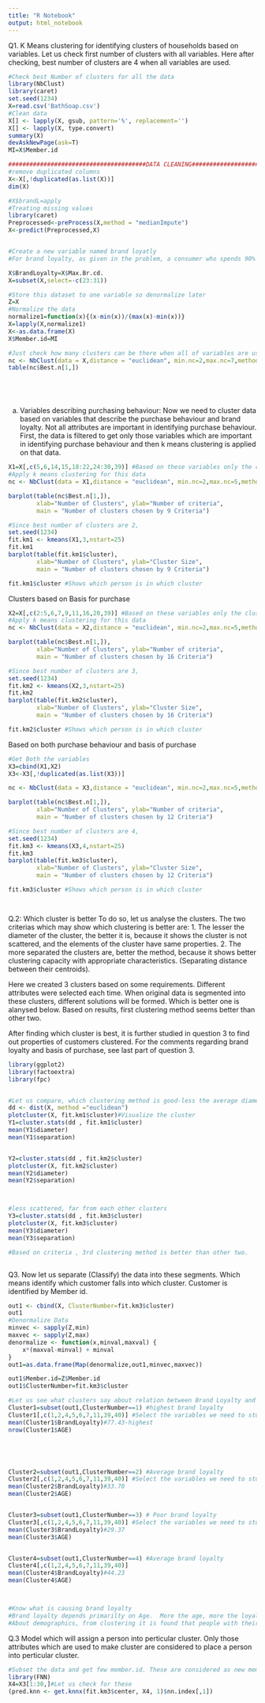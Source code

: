 ```yaml
---
title: "R Notebook"
output: html_notebook
---
```

Q1. K Means clustering for identifying clusters of households based on variables. Let us check first number of clusters with all variables. 
  Here after checking, best number of clusters are 4 when all variables are used. 

```r
#Check best Number of clusters for all the data
library(NbClust)
library(caret)
set.seed(1234)
X=read.csv('BathSoap.csv')
#Clean data
X[] <- lapply(X, gsub, pattern='%', replacement='')
X[] <- lapply(X, type.convert)
summary(X)
devAskNewPage(ask=T)
MI=X$Member.id

#######################################DATA CLEANING#######################################
#remove duplicated columns
X<-X[,!duplicated(as.list(X))]
dim(X)

#X$brandL=apply
#Treating missing values
library(caret)
Preprocessed<-preProcess(X,method = "medianImpute")
X<-predict(Preprocessed,X)


#Create a new variable named brand loyatly
#For brand loyalty, as given in the problem, a consumer who spends 90% of his or her purchase money on one brand is more loyal than a consumer who spends more equally among several brands. The brand are given by Br.cd attributes. If consumer is loyal to any of these, he is loyal customer. So create a brand loyalty based on max of these brands. For ex, if customer is spending 90% on Br.cd.57.100, he is a loyal customer. If customer is spending 30% on Br.cd.57.100 and also some money on some other brand, he is not loyal to any of the brands. Now, for every customer max(all brands) is calulated and it is stored in one variable. That shows how much customer is loyal to one brand.

X$BrandLoyalty=X$Max.Br.cd.
X=subset(X,select=-c(23:31))

#Store this dataset to one variable so denormalize later
Z=X
#Normalize the data
normalize1=function(x){(x-min(x))/(max(x)-min(x))}
X=lapply(X,normalize1)
X<-as.data.frame(X)
X$Member.id=MI

#Just check how many clusters can be there when all of variables are used
nc <- NbClust(data = X,distance = "euclidean", min.nc=2,max.nc=7,method="kmeans",index = "all", alphaBeale = 0.1) # Best number of clusters  is 4
table(nc$Best.n[1,])






```
a. Variables describing purchasing behaviour:
Now we need to cluster data based on variables that describe the purchase behaviour and brand loyalty. Not all attributes are important in identifying purchase behaviour. First, the data is filtered to get only those variables which are important in identifying purchase behaviour and then k means clustering is applied on that data.
```r
X1=X[,c(5,6,14,15,18:22,24:30,39)] #Based on these variables only the clusters are gonna made
#Apply k means clustering for this data
nc <- NbClust(data = X1,distance = "euclidean", min.nc=2,max.nc=5,method="kmeans",index = "all", alphaBeale = 0.1) # Best number of clusters  is 3

barplot(table(nc$Best.n[1,]),
        xlab="Number of Clusters", ylab="Number of criteria",
        main = "Number of clusters chosen by 9 Criteria")

#Since best number of clusters are 2, 
set.seed(1234)
fit.km1 <- kmeans(X1,3,nstart=25)
fit.km1
barplot(table(fit.km1$cluster),
        xlab="Number of Clusters", ylab="Cluster Size",
        main = "Number of clusters chosen by 9 Criteria")

fit.km1$cluster #Shows which person is in which cluster


```

Clusters based on Basis for purchase
```r
X2=X[,c(2:5,6,7,9,11,16,20,39)] #Based on these variables only the clusters are gonna made
#Apply k means clustering for this data
nc <- NbClust(data = X2,distance = "euclidean", min.nc=2,max.nc=5,method="kmeans",index = "all", alphaBeale = 0.1) # Best number of clusters  is 3

barplot(table(nc$Best.n[1,]),
        xlab="Number of Clusters", ylab="Number of criteria",
        main = "Number of clusters chosen by 16 Criteria")

#Since best number of clusters are 3, 
set.seed(1234)
fit.km2 <- kmeans(X2,3,nstart=25)
fit.km2
barplot(table(fit.km2$cluster),
        xlab="Number of Clusters", ylab="Cluster Size",
        main = "Number of clusters chosen by 16 Criteria")

fit.km2$cluster #Shows which person is in which cluster

```

Based on both purchase behaviour and basis of purchase
```r
#Get Both the variables
X3=cbind(X1,X2)
X3<-X3[,!duplicated(as.list(X3))]

nc <- NbClust(data = X3,distance = "euclidean", min.nc=2,max.nc=5,method="kmeans",index = "all", alphaBeale = 0.1) # Best number of clusters  is 4

barplot(table(nc$Best.n[1,]),
        xlab="Number of Clusters", ylab="Number of criteria",
        main = "Number of clusters chosen by 12 Criteria")

#Since best number of clusters are 4, 
set.seed(1234)
fit.km3 <- kmeans(X3,4,nstart=25)
fit.km3
barplot(table(fit.km3$cluster),
        xlab="Number of Clusters", ylab="Cluster Size",
        main = "Number of clusters chosen by 12 Criteria")

fit.km3$cluster #Shows which person is in which cluster




```
Q.2: Which cluster is better
To do so, let us analyse the clusters. The two criterias which may show which clustering is better are:
1. The lesser the diameter of the cluster, the better it is, because it shows the cluster is not scattered, and the elements of the cluster have same properties.
2. The more separated the clusters are, better the method, because it shows better clustering capacity with appropriate characteristics. (Separating distance between their centroids).

Here we created 3 clusters based on some requirements. Different attributes were selected each time. When original data is segmented into these clusters, different solutions will be formed. Which is better one is alanysed below. Based on results, first clustering method seems better than other two.

After finding which cluster is best, it is further studied in question 3 to find out properties of customers clustered. 
For the comments regarding brand loyalty and basis of purchase, see last part of question 3.
```r
library(ggplot2)
library(factoextra)
library(fpc)


#Let us compare, which clustering method is good-less the average diameter and more average distance between clusters
dd <- dist(X, method ="euclidean")
plotcluster(X, fit.km1$cluster)#Visualize the cluster
Y1=cluster.stats(dd , fit.km1$cluster) 
mean(Y1$diameter)
mean(Y1$separation)


Y2=cluster.stats(dd , fit.km2$cluster)
plotcluster(X, fit.km2$cluster)
mean(Y2$diameter) 
mean(Y2$separation) 



#less scattered, far from each other clusters
Y3=cluster.stats(dd , fit.km3$cluster)
plotcluster(X, fit.km3$cluster)
mean(Y3$diameter)
mean(Y3$separation)

#Based on criteria , 3rd clustering method is better than other two.



```

Q3. Now let us separate (Classify) the data into these segments. Which means identify which customer falls into which cluster. Customer is identified by Member id.
```r
out1 <- cbind(X, ClusterNumber=fit.km3$cluster)
out1
#Denormalize Data
minvec <- sapply(Z,min)
maxvec <- sapply(Z,max)
denormalize <- function(x,minval,maxval) {
    x*(maxval-minval) + minval
}
out1=as.data.frame(Map(denormalize,out1,minvec,maxvec))

out1$Member.id=Z$Member.id
out1$ClusterNumber=fit.km3$cluster

#Let us see what clusters say about relation between Brand Loyalty and People
Cluster1=subset(out1,ClusterNumber==1) #highest brand loyalty
Cluster1[,c(1,2,4,5,6,7,11,39,40)] #Select the variables we need to study in cluster 1 
mean(Cluster1$BrandLoyalty)#77.43-highest
nrow(Cluster1$AGE)





Cluster2=subset(out1,ClusterNumber==2) #Average brand loyalty
Cluster2[,c(1,2,4,5,6,7,11,39,40)] #Select the variables we need to study in cluster 1 
mean(Cluster2$BrandLoyalty)#33.70
mean(Cluster2$AGE)


Cluster3=subset(out1,ClusterNumber==3) # Poor brand loyalty
Cluster3[,c(1,2,4,5,6,7,11,39,40)] #Select the variables we need to study in cluster 1 
mean(Cluster3$BrandLoyalty)#29.37
mean(Cluster3$AGE)


Cluster4=subset(out1,ClusterNumber==4) #Average brand loyalty
Cluster4[,c(1,2,4,5,6,7,11,39,40)] 
mean(Cluster4$BrandLoyalty)#44.23
mean(Cluster4$AGE)



#Know what is causing brand loyalty
#Brand loyalty depends primarilty on Age.  More the age, more the loyalty. More the age more the loyalty. Company should focus on aged people because they are potential customers who will stick to their brand.
#About demographics, from clustering it is found that people with their native language 10 tend to be more loyal than the people with native language 17. There is no relation of socio-economic class of person with their loyalty to perticular brand.
```



Q.3 Model which will assign a person into perticular cluster. Only those attributes which are used to make cluster are considered to place a person into perticular cluster. 
```r
#Subset the data and get few member.id. These are considered as new members to company. Then apply the logic via which the clusters are made and find out which person is in which cluster.
library(FNN)
X4=X3[1:30,]#Let us check for these 
(pred.knn <- get.knnx(fit.km3$center, X4, 1)$nn.index[,1])

```

